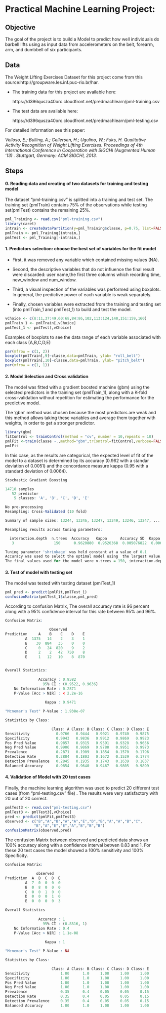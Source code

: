 Practical Machine Learning Project:  
===================================  

    

**Objective**  
----------------

The goal of the project is to build a Model to predict how well individuals do barbell lifts using as input data from accelerometers on the belt, forearm, arm, and dumbbell of six participants. 



**Data**  
---------------

The Weight Lifting Exercises Dataset for this project come from this source:http://groupware.les.inf.puc-rio.br/har.

* The training data for this project are available here: 

  https://d396qusza40orc.cloudfront.net/predmachlearn/pml-training.csv

* The test data are available here:  

  https://d396qusza40orc.cloudfront.net/predmachlearn/pml-testing.csv


For detailed information see this paper:

*Velloso, E.; Bulling, A.; Gellersen, H.; Ugulino, W.; Fuks, H. Qualitative Activity Recognition of Weight Lifting Exercises. Proceedings of 4th International Conference in Cooperation with SIGCHI (Augmented Human '13) . Stuttgart, Germany: ACM SIGCHI, 2013.*  
  
  
  
**Steps**  
------------


#### 0. Reading data and creating of two datasets for training and testing model  

The dataset "pml-training.csv" is splitted into a training and test set. The training set (pmlTrain) contains 75% of the observations while testing set(pmlTest) contains the remaining 25%.

```r
pml_Training <- read.csv("pml-training.csv")
library(caret)
intrain <- createDataPartition(y=pml_Training$classe, p=0.75, list=FALSE)
pmlTrain <- pml_Training[intrain,]
pmlTest <- pml_Training[-intrain,]
```


#### 1. Predictors selection: choose the best set of variables for the fit model

* First, it was removed any variable which contained missing values (NA).  

* Second, the descriptive variables that do not influence the final result were discarded: user name,the first three columns which recording time, new_window and num_window.  

* Third, a visual inspection of the variables was performed using boxplots. In general, the predictive power of each variable is weak separately.

* Finally, chosen variables were extracted from the training and testing set (into pmlTrain_1 and pmlTest_1) to build and test the model.

```r
vChoice <- c(8:11,37:49,60:68,84:86,102,113:124,140,151:159,160)
pmlTrain_1 <- pmlTrain[,vChoice]
pmlTest_1 <- pmlTest[,vChoice]
```

Examples of boxplots to see the data range of each variable associated with each
class (A,B,C,D,E)

```r
par(mfrow = c(1, 2))
boxplot(pmlTrain[,9]~classe,data=pmlTrain, ylab= "roll_belt")
boxplot(pmlTrain[,10]~classe,data=pmlTrain, ylab= "pitch_belt")
par(mfrow = c(1, 1))
```


#### 2. Model Selection and Cross validation

 The model was fitted with a gradient boosted machine (gbm) using the selected predictors in the training set (pmlTrain_1), along with a K-fold cross-validation without repetition for estimating the performance for the predictive model.  
 
The 'gbm' method was chosen because the most predictors are weak and this method allows taking these variables and average them together with weights, in order to get a stronger predictor.  


```r
library(gbm)
fitControl <- trainControl(method = "cv", number = 10,repeats = 10)
pmlFit <-train(classe ~.,method="gbm",trControl=fitControl,verbose=FALSE,data=pmlTrain_1)
pmlFit
```

In this case, as the results are categorical, the expected level of fit of the model to a dataset is determined by its accuracy (0.962 with a standar deviation of 0.0051) and the concordance measure kappa (0.95 with a standard deviation of 0.0064).

```r
Stochastic Gradient Boosting 

14718 samples
   52 predictor
    5 classes: 'A', 'B', 'C', 'D', 'E' 

No pre-processing
Resampling: Cross-Validated (10 fold) 

Summary of sample sizes: 13244, 13246, 13247, 13249, 13246, 13247, ... 

Resampling results across tuning parameters:

  interaction.depth  n.trees  Accuracy   Kappa      Accuracy SD  Kappa SD   
   3                  150      0.9620880  0.9520368  0.005076822  0.006421897

Tuning parameter 'shrinkage' was held constant at a value of 0.1
Accuracy was used to select the optimal model using  the largest value.
The final values used for the model were n.trees = 150, interaction.depth = 3 and shrinkage = 0.1. 
```


#### 3. Test of model with testing set 

The model was tested with testing dataset (pmlTest_1)

```r
pml_pred <- predict(pmlFit,pmlTest_1)
confusionMatrix(pmlTest_1$classe,pml_pred)
```
  
According to confusion Matrix, The overall accuracy rate is 96 percent along with a 95% confidence interval for this rate between 95% and 96%. 
  
```r
Confusion Matrix:

                    Observed 
Prediction     A    B    C    D    E
         A  1375   14    2    3    1
         B    30  884   35    0    0
         C     0   24  820    9    2
         D     2    2   42  750    8
         E     1   12   10    8  870


Overall Statistics:
                                          
               Accuracy : 0.9582          
                 95% CI : (0.9522, 0.9636)
    No Information Rate : 0.2871          
    P-Value [Acc > NIR] : < 2.2e-16       
                                          
                  Kappa : 0.9471  

"Mcnemar's Test" P-Value : 1.938e-07 

Statistics by Class:

                     Class: A Class: B Class: C Class: D Class: E
Sensitivity            0.9766   0.9444   0.9021   0.9740   0.9875
Specificity            0.9943   0.9836   0.9912   0.9869   0.9923
Pos Pred Value         0.9857   0.9315   0.9591   0.9328   0.9656
Neg Pred Value         0.9906   0.9869   0.9780   0.9951   0.9973
Prevalence             0.2871   0.1909   0.1854   0.1570   0.1796
Detection Rate         0.2804   0.1803   0.1672   0.1529   0.1774
Detection Prevalence   0.2845   0.1935   0.1743   0.1639   0.1837
Balanced Accuracy      0.9854   0.9640   0.9467   0.9805   0.9899

```

  
  
#### 4. Validation of Model with 20 test cases  

Finally, the machine learning algorithm was used to predict 20 different test cases (from "pml-testing.csv" file) . The results were very satisfactory with 20 out of 20 correct. 

```r
pmlTest3 <- read.csv("pml-testing.csv")
pmlTest3 <- pmlTest3[,vChoice]
pred <- predict(pmlFit,pmlTest3)
observed <- c("B","A","B","A","A","E","D","B","A","A","B","C",
             "B","A","E","E","A","B","B","B")
confusionMatrix(observed,pred)
```


The confusion Matrix between observed and predicted data shows an 100% accuracy
along with a confidence interval betwen 0.83 and 1. For these 20 test cases the model showed a 100% sensitivity and 100% Specificity. 


```r
Confusion Matrix:

              observed  
Prediction  A  B  C  D  E  
         A  7  0  0  0  0  
         B  0  8  0  0  0  
         C  0  0  1  0  0  
         D  0  0  0  1  0  
         E  0  0  0  0  3  

Overall Statistics
                                     
               Accuracy : 1          
                 95% CI : (0.8316, 1)  
    No Information Rate : 0.4        
    P-Value [Acc > NIR] : 1.1e-08    
                                     
                  Kappa : 1          

"Mcnemar's Test" P-Value : NA         

Statistics by Class:

                     Class: A Class: B Class: C Class: D Class: E  
Sensitivity              1.00      1.0     1.00     1.00     1.00  
Specificity              1.00      1.0     1.00     1.00     1.00  
Pos Pred Value           1.00      1.0     1.00     1.00     1.00  
Neg Pred Value           1.00      1.0     1.00     1.00     1.00  
Prevalence               0.35      0.4     0.05     0.05     0.15  
Detection Rate           0.35      0.4     0.05     0.05     0.15  
Detection Prevalence     0.35      0.4     0.05     0.05     0.15  
Balanced Accuracy        1.00      1.0     1.00     1.00     1.00 
```
